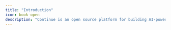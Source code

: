 ```yaml
---
title: "Introduction"
icon: book-open
description: "Continue is an open source platform for building AI-powered coding assistants with customizable components for chat, autocomplete, edit, and agent workflows in VS Code and JetBrains IDEs"
---
```


<script type="application/ld+json" dangerouslySetInnerHTML={{
  __html: JSON.stringify({
    "@context": "https://schema.org",
    "@type": "Organization",
  "name": "Continue",
  "description": "Open source AI-powered coding assistant with customizable components for chat, autocomplete, edit, and agent workflows in VS Code and JetBrains IDEs",
  "url": "https://continue.dev",
  "logo": {
    "@type": "ImageObject",
    "url": "https://docs.continue.dev/logo/light.svg",
    "width": 200,
    "height": 50
  },
  "foundingDate": "2023",
  "sameAs": [
    "https://github.com/continuedev/continue",
    "https://discord.gg/NWtdYexhMs",
    "https://twitter.com/continuedev",
    "https://linkedin.com/company/continuedev"
  ],
  "contactPoint": {
    "@type": "ContactPoint",
    "contactType": "customer support",
    "url": "https://discord.gg/NWtdYexhMs"
  },
  "offers": {
    "@type": "Offer",
    "name": "Continue AI Coding Assistant",
    "description": "Free open source AI coding assistant with premium team and enterprise features",
    "price": "0",
    "priceCurrency": "USD",
    "availability": "https://schema.org/InStock",
    "category": "Software Development Tools"
  },
  "mainEntity": {
    "@type": "SoftwareApplication",
    "name": "Continue",
    "applicationCategory": "DeveloperApplication",
    "operatingSystem": ["Windows", "macOS", "Linux"],
    "description": "Open source AI-powered coding assistant with customizable components for chat, autocomplete, edit, and agent workflows",
    "url": "https://docs.continue.dev",
    "downloadUrl": [
      "https://marketplace.visualstudio.com/items?itemName=Continue.continue",
      "https://plugins.jetbrains.com/plugin/22707-continue-extension"
    ],
    "softwareVersion": "latest",
    "dateModified": "2024-12-28",
    "publisher": {
      "@type": "Organization",
      "name": "Continue",
      "url": "https://continue.dev"
    },
    "offers": {
      "@type": "Offer",
      "price": "0",
      "priceCurrency": "USD",
      "availability": "https://schema.org/InStock"
    },
    "featureList": [
      "AI-powered code chat",
      "Intelligent autocomplete",
      "Code editing assistance",
      "Agent workflows",
      "Multi-model support",
      "VS Code integration",
      "JetBrains integration",
      "CLI support"
    ]
    }
  })
}} />

<script type="application/ld+json" dangerouslySetInnerHTML={{
  __html: JSON.stringify({
    "@context": "https://schema.org",
    "@type": "WebSite",
  "name": "Continue Documentation",
  "description": "Complete guide to Continue, an open source AI-powered coding assistant with customizable components for chat, autocomplete, edit, and agent workflows",
  "url": "https://docs.continue.dev",
  "publisher": {
    "@type": "Organization",
    "name": "Continue",
    "url": "https://continue.dev"
  },
  "potentialAction": {
    "@type": "SearchAction",
    "target": {
      "@type": "EntryPoint",
      "urlTemplate": "https://docs.continue.dev/search?q={search_term_string}"
    },
    "query-input": "required name=search_term_string"
    }
  })
}} />

<Frame>
  <img src="/images/intro-0c302b9c15b890c251b1ad04586c880f.png" />
</Frame>

**Continue enables developers to ship faster with Continuous AI.**

**You can use Continue to build and run custom agents across your IDE, terminal, and CI.**

1. Get started with Continue in [VS Code](https://marketplace.visualstudio.com/items?itemName=Continue.continue) or [JetBrains](https://plugins.jetbrains.com/plugin/22707-continue-extension) extensions

2. Try out [Continue CLI (cn)](https://docs.continue.dev/guides/cli) and give us feedback

3. Discover models, rules, and MCP tools on [Continue Hub](https://hub.continue.dev/)

<CardGroup cols={2}>
  <Card
    title="Agent"
    icon="robot"
    href="/features/agent/quick-start"
    horizontal
  >
    to work on development tasks together with AI
  </Card>
  <Card
    title="Chat"
    icon="messages"
    href="/features/chat/quick-start"
    horizontal
  >
    to ask general questions and clarify code sections
  </Card>
  <Card
    title="Edit"
    icon="pen-to-square"
    href="/features/edit/quick-start"
    horizontal
  >
    to modify a code section without leaving your current file
  </Card>
  <Card
    title="Autocomplete"
    icon="sparkles"
    href="/features/autocomplete/quick-start"
    horizontal
  >
    to receive inline code suggestions as you type
  </Card>

</CardGroup>
